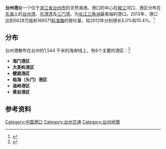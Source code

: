 {{Infobox Port
| name = 台州港
| image =
| imagesize =
| caption =
| country = [[中华人民共和国|中华人民共和国]]
| location = [[浙江省|浙江省]][[台州市|台州市]]
| coordinates =
| opened =
| operated =
| owner = 中华人民共和国
| type = 天然河口海港
| sizewater = 
| sizeland = 
| size =
| berths = 
| wharfs = 
| employees =
| leadershiptitle =
| leader =
| blankdetailstitle1 = 
| blankdetails1 = 
| blankdetailstitle2 =
| blankdetails2 =
| blankdetailstitle3 =
| blankdetails3 =
| arrivals = 
| cargotonnage = 56,280,000 [[吨|吨]] （2013）
| containervolume = 166,571 [[标准箱|标准箱]] （2013）
| cargovalue =
| passengertraffic = 
| revenue =
| profit =
| blankstatstitle1 =
| blankstats1 =
| blankstatstitle2 =
| blankstats2 = 
| blankstatstitle3 =
| blankstats3 =
| website = [http://www.tzgh.gov.cn 台州港网站]
|locode=CNTAZ<ref name="unlocode">{{Cite web|title=UNLOCODE (CN) - CHINA|url=https://service.unece.org/trade/locode/cn.htm|access-date=2021-09-09|work=service.unece.org|archive-date=2021-06-09|archive-url=https://web.archive.org/web/20210609211532/https://service.unece.org/trade/locode/cn.htm|dead-url=no}}</ref>
}}
{{Infobox border port
|name                      = 台州水运（海港）口岸
|photo                     = 
|country                   = {{PRC}}
|location                  = [[浙江省|浙江省]][[台州市|台州市]]
|type                      = 国家一类水运口岸
|border_guard              = 浙江省公安边防总队
|customs                   = [[杭州海关|杭州海关]]
|opened                    = 1989年5月
| stat_import-export_value = 
| stat_passenger           = 3.66万人
| stat_cargo               = 873.00万吨
| stat_container           = 62,229标箱
| stat_vehicle             = 2,226艘次
| stat_year                = 2016<ref name="口岸年鉴2017">{{cite book |author1=国家口岸管理办公室 |author2=中国口岸协会 |title=《中国口岸年鉴2017》 |location=[[北京市|北京]] |publisher=[[中国海关出版社|中国海关出版社]] |date=2017.12 |page=265 |isbn=978-7-5175-0240-1}}</ref>
}}

'''台州港'''是一个位于[[浙江省|浙江省]][[台州市|台州市]]的天然海港。港口的中心在[[椒江|椒江]]河口，港区分布在[[东海|东海]]上的[[台州湾|台州湾]]、[[乐清湾|乐清湾]]及[[三门湾|三门湾]]，为[[长江三角洲|长江三角洲]]最南端的港口。2013年，港口达到5628万[[吨|吨]]和166571[[标准箱|标准箱]]的吞吐量，较2012年分别增长5.0%和10.4%。<ref>{{cite web |url=http://jtt.zj.gov.cn/art/2014/1/14/art_17_738670.html |title=存档副本 |accessdate=2014-03-28 |deadurl=yes |archiveurl=https://web.archive.org/web/20140116221743/http://jtt.zj.gov.cn/art/2014/1/14/art_17_738670.html |archivedate=2014-01-16 }}</ref>

==分布==
台州港散布在台州的1,544 千米的海岸线上，有6个主要的港区：<ref>{{cite web |url=http://www.tzgh.gov.cn/www/ghgk/index.htm |title=存档副本 |accessdate=2014-01-16 |deadurl=yes |archiveurl=https://web.archive.org/web/20130606002507/http://www.tzgh.gov.cn/www/ghgk/index.htm |archivedate=2013-06-06 }}</ref>

*'''海门港区'''
*'''大麦屿港区'''
*'''健跳港区'''
*'''临海（头门）港区'''
*'''温岭港区'''
*'''黄岩港区'''

==参考资料==
{{reflist}}
{{coord|28|41|08|N|121|27|01|E|type:landmark_source:kolossus-fiwiki|display=title}}

{{台州市}}
{{中华人民共和国港口}}
{{中华人民共和国国境口岸|水运}}

[[Category:中国港口|Category:中国港口]]
[[Category:台州交通|Category:台州交通]]
[[Category:台州地理|Category:台州地理]]